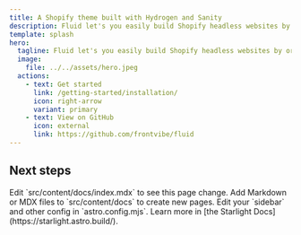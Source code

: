 ```yaml
---
title: A Shopify theme built with Hydrogen and Sanity
description: Fluid let's you easily build Shopify headless websites by organizing your content with the Sanity CMS.
template: splash
hero:
  tagline: Fluid let's you easily build Shopify headless websites by organizing your content with the Sanity CMS.
  image:
    file: ../../assets/hero.jpeg
  actions:
    - text: Get started
      link: /getting-started/installation/
      icon: right-arrow
      variant: primary
    - text: View on GitHub
      icon: external
      link: https://github.com/frontvibe/fluid
---
```



## Next steps

<CardGrid stagger>
  <Card title="Update content" icon="pencil">
    Edit `src/content/docs/index.mdx` to see this page change.
  </Card>
  <Card title="Add new content" icon="add-document">
    Add Markdown or MDX files to `src/content/docs` to create new pages.
  </Card>
  <Card title="Configure your site" icon="setting">
    Edit your `sidebar` and other config in `astro.config.mjs`.
  </Card>
  <Card title="Read the docs" icon="open-book">
    Learn more in [the Starlight Docs](https://starlight.astro.build/).
  </Card>
  <LinkCard title="Components" href="/guides/components/" />
</CardGrid>
